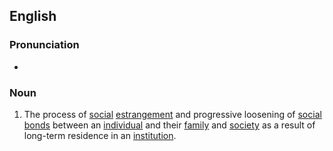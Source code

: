 ==English==

===Pronunciation===
* {{a|UK}} {{IPA|en|/diːhəˌbɪlɪˈteɪʃən/}}

===Noun===
{{en-noun|-}}

# {{lb|en|sociology}} The process of [[social]] [[estrangement]] and progressive loosening of [[social]] [[bond]]s between an [[individual]] and their [[family]] and [[society]] as a result of long-term residence in an [[institution]].